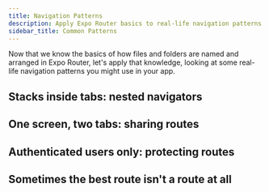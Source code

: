 ```yaml
---
title: Navigation Patterns
description: Apply Expo Router basics to real-life navigation patterns used in your app.
sidebar_title: Common Patterns
---
```



Now that we know the basics of how files and folders are named and arranged in Expo Router, let's apply that knowledge, looking at some real-life navigation patterns you might use in your app.

## Stacks inside tabs: nested navigators



## One screen, two tabs: sharing routes

## Authenticated users only: protecting routes

## Sometimes the best route isn't a route at all

